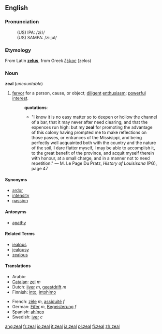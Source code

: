 ==English==

===Pronunciation===
:(US) IPA: /ziːl/
:(US) SAMPA: /zi:jul/

===Etymology===
From Latin '''[[zelus]]''', from Greek [[ζέλος]] (zelos)

===Noun===
'''zeal''' (''uncountable'')

# [[fervor]] for a person, cause, or object; [[diligent]] [[enthusiasm]]; [[powerful]] [[interest]].
#:'''quotations''':
#:*"I know it is no easy matter so to deepen or hollow the channel of a bar, that it may never after need clearing, and that the expences run high: but my '''zeal''' for promoting the advantage of this colony having prompted me to make reflections on those passes, or entrances of the Missisippi, and being perfectly well acquainted both with the country and the nature of the soil, I dare flatter myself, I may be able to accomplish it, to the great benefit of the province, and acquit myself therein with honour, at a small charge, and in a manner not to need repetition." &mdash; M. Le Page Du Pratz, ''History of Louisisana'' (PG), page 47

====Synonyms====
*[[ardor]]
*[[intensity]]
*[[passion]]

====Antonyms====
*[[apathy]]

====Related Terms====
*[[jealous]]
*[[jealousy]]
*[[zealous]]

====Translations====
{{top}}
*Arabic: {{ARchar|[[حماس]]}}
*[[Catalan]]: [[zel]] ''m''
*Dutch: [[ijver]] ''m'', [[geestdrift]] ''m''
*Finnish: [[into#Finnish|into]], [[intohimo]]
{{mid}}
*French: [[zèle]] ''m'', [[assiduité]] ''f''
*German: [[Eifer]] ''m'', [[Begeisterung]] ''f''
*Spanish: [[ahínco]] {{m}}
*Swedish: [[iver#Swedish|iver]] ''c''
{{bottom}}

[[ang:zeal]]
[[fr:zeal]]
[[io:zeal]]
[[it:zeal]]
[[ja:zeal]]
[[pl:zeal]]
[[fi:zeal]]
[[zh:zeal]]